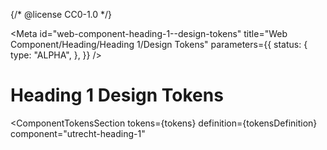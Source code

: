 {/* @license CC0-1.0 */}


<Meta
  id="web-component-heading-1--design-tokens"
  title="Web Component/Heading/Heading 1/Design Tokens"
  parameters={{
    status: {
      type: "ALPHA",
    },
  }}
/>

# Heading 1 Design Tokens

<ComponentTokensSection
  tokens={tokens}
  definition={tokensDefinition}
  component="utrecht-heading-1"
></ComponentTokensSection>
